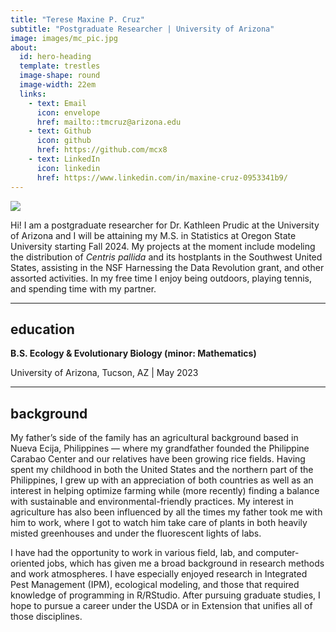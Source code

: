 ```yaml
---
title: "Terese Maxine P. Cruz"
subtitle: "Postgraduate Researcher | University of Arizona"
image: images/mc_pic.jpg
about:
  id: hero-heading
  template: trestles
  image-shape: round
  image-width: 22em
  links: 
    - text: Email
      icon: envelope
      href: mailto::tmcruz@arizona.edu
    - text: Github
      icon: github
      href: https://github.com/mcx8
    - text: LinkedIn
      icon: linkedin
      href: https://www.linkedin.com/in/maxine-cruz-0953341b9/
---
```


::: column-page
![](images/IMG_6952.jpg)

Hi! I am a postgraduate researcher for Dr. Kathleen Prudic at the University of Arizona and I will be attaining my M.S. in Statistics at Oregon State University starting Fall 2024. My projects at the moment include modeling the distribution of *Centris pallida* and its hostplants in the Southwest United States, assisting in the NSF Harnessing the Data Revolution grant, and other assorted activities. In my free time I enjoy being outdoors, playing tennis, and spending time with my partner.

------------------------------------------------------------------------

## education

**B.S. Ecology & Evolutionary Biology (minor: Mathematics)**

University of Arizona, Tucson, AZ \| May 2023

------------------------------------------------------------------------

## background

My father's side of the family has an agricultural background based in Nueva Ecija, Philippines --- where my grandfather founded the Philippine Carabao Center and our relatives have been growing rice fields. Having spent my childhood in both the United States and the northern part of the Philippines, I grew up with an appreciation of both countries as well as an interest in helping optimize farming while (more recently) finding a balance with sustainable and environmental-friendly practices. My interest in agriculture has also been influenced by all the times my father took me with him to work, where I got to watch him take care of plants in both heavily misted greenhouses and under the fluorescent lights of labs.

I have had the opportunity to work in various field, lab, and computer-oriented jobs, which has given me a broad background in research methods and work atmospheres. I have especially enjoyed research in Integrated Pest Management (IPM), ecological modeling, and those that required knowledge of programming in R/RStudio. After pursuing graduate studies, I hope to pursue a career under the USDA or in Extension that unifies all of those disciplines.
:::
